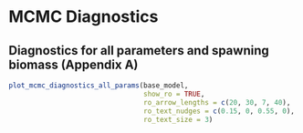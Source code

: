 # MCMC Diagnostics
## Diagnostics for all parameters and spawning biomass (Appendix A)
```r
plot_mcmc_diagnostics_all_params(base_model,
                                 show_ro = TRUE,
                                 ro_arrow_lengths = c(20, 30, 7, 40),
                                 ro_text_nudges = c(0.15, 0, 0.55, 0),
                                 ro_text_size = 3)
```
